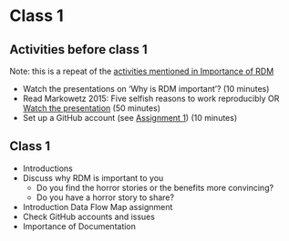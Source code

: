 # Class 1 {#class1}

## Activities **before class 1**

Note: this is a repeat of the [activities mentioned in Importance of RDM ](https://estherplomp.github.io/TNW-RDM-101/02-Importance-of-RDM.html#activities)

*	Watch the presentations on 'Why is RDM important'? (10 minutes)
* Read Markowetz 2015: Five selfish reasons to work reproducibly OR [Watch the presentation](https://youtu.be/1Y_oIjlH-yg?t=355) (50 minutes) 
* Set up a GitHub account (see [Assignment 1](https://estherplomp.github.io/TNW-RDM-101/03-Assignment-GitHub-1.html)) (10 minutes)

## **Class 1**
*	Introductions
* Discuss why RDM is important to you
    * Do you find the horror stories or the benefits more convincing? 
    * Do you have a horror story to share?
* Introduction Data Flow Map assignment
* Check GitHub accounts and issues
* Importance of Documentation

